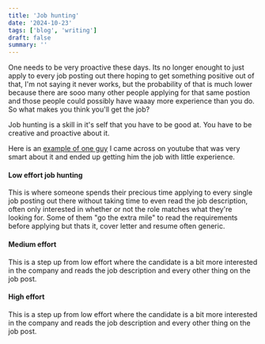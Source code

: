 ```yaml
---
title: 'Job hunting'
date: '2024-10-23'
tags: ['blog', 'writing']
draft: false
summary: ''
---
```


One needs to be very proactive these days. Its no longer enought to just apply to every job posting out there hoping to get something positive
out of that, I'm not saying it never works, but the probability of that is much lower because there are sooo many other people applying
for that same postion and those people could possibly have waaay more experience than you do. So what makes you think you'll get the job?

Job hunting is a skill in it's self that you have to be good at. You have to be creative and proactive about it.

Here is an [example of one guy](https://www.youtube.com/watch?app=desktop&v=xgCh7_YUoBE) I came across on youtube that was very smart about it and ended up getting him the job with little experience.

#### Low effort job hunting

This is where someone spends their precious time applying to every single job posting out there without taking time to even read the
job description, often only interested in whether or not the role matches what they're looking for. Some of them "go the extra mile" to
read the requirements before applying but thats it, cover letter and resume often generic.

#### Medium effort

This is a step up from low effort where the candidate is a bit more interested in the company and reads the job description and every other thing
on the job post.

#### High effort

This is a step up from low effort where the candidate is a bit more interested in the company and reads the job description and every other thing
on the job post.
